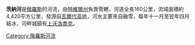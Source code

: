 '''茨納河'''是[[俄羅斯|俄羅斯]]的河流，由[[特維爾州|特維爾州]]負責管轄，河道全長160公里，流域面積約4,420平方公里，發源自[[瓦爾代高地|瓦爾代高地]]，河水主要來自融雪，每年十一月至翌年四月結冰，河畔城鎮有[[上沃洛喬克|上沃洛喬克]]。

{{Russia-geo-stub}}
[[Category:俄羅斯河流|Category:俄羅斯河流]]